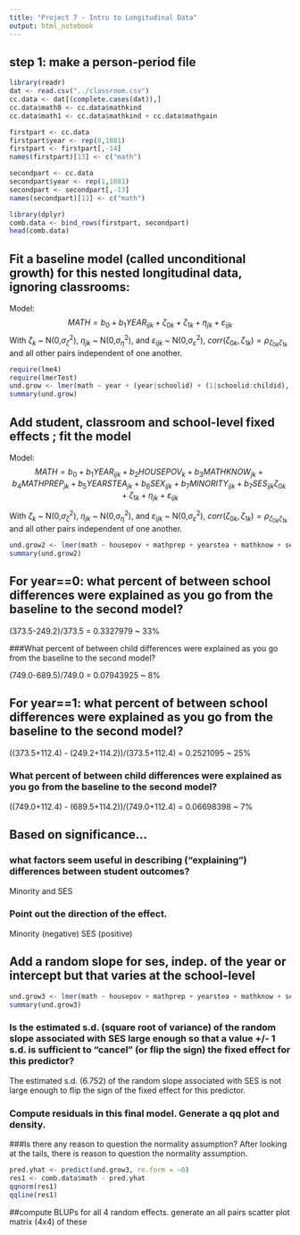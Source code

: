 ```yaml
---
title: "Project 7 - Intro to Longitudinal Data"
output: html_notebook
---
```


## step 1: make a person-period file

```r
library(readr)
dat <- read.csv("../classroom.csv")
cc.data <- dat[(complete.cases(dat)),]
cc.data$math0 <- cc.data$mathkind
cc.data$math1 <- cc.data$mathkind + cc.data$mathgain
```

```r
firstpart <- cc.data
firstpart$year <- rep(0,1081)
firstpart <- firstpart[,-14]
names(firstpart)[13] <- c("math")

secondpart <- cc.data
secondpart$year <- rep(1,1081)
secondpart <- secondpart[,-13]
names(secondpart)[13] <- c("math")
```

```r
library(dplyr)
comb.data <- bind_rows(firstpart, secondpart)
head(comb.data)
```


## Fit a baseline model (called unconditional growth) for this nested longitudinal data, ignoring classrooms:

Model:
$$
MATH = b_0 + b_1YEAR_{ijk} +  \zeta_{0k} + \zeta_{1k}+ \eta_{jk} + \varepsilon_{ijk}
$$
With $\zeta_{k}$ ~ N(0,$\sigma^2_{\zeta}$), $\eta_{jk}$ ~ N(0,$\sigma^2_{\eta}$), and $\varepsilon_{ijk}$ ~ N(0,$\sigma^2_{\varepsilon}$), $corr(\zeta_{0k},\zeta_{1k}) = \rho_{\zeta_{0k}\zeta_{1k}}$ and all other pairs independent of one another.


```r
require(lme4)
require(lmerTest)
und.grow <- lmer(math ~ year + (year|schoolid) + (1|schoolid:childid), data=comb.data)
summary(und.grow)
```




## Add student, classroom and school-level fixed effects ; fit the model

Model:
$$
MATH = b_0 + b_1YEAR_{ijk} + b_2HOUSEPOV_{k} + b_3MATHKNOW_{jk} + b_4MATHPREP_{jk} + b_5YEARSTEA_{jk} + b_6SEX_{ijk} + b_7MINORITY_{ijk} + b_7SES_{ijk} \zeta_{0k} + \zeta_{1k}+ \eta_{jk} + \varepsilon_{ijk}
$$

With $\zeta_{k}$ ~ N(0,$\sigma^2_{\zeta}$), $\eta_{jk}$ ~ N(0,$\sigma^2_{\eta}$), and $\varepsilon_{ijk}$ ~ N(0,$\sigma^2_{\varepsilon}$), $corr(\zeta_{0k},\zeta_{1k}) = \rho_{\zeta_{0k}\zeta_{1k}}$ and all other pairs independent of one another.

```r
und.grow2 <- lmer(math ~ housepov + mathprep + yearstea + mathknow + sex + minority + ses  + year + (year|schoolid) + (1|schoolid:childid), data=comb.data)
summary(und.grow2)
```


## For year==0: what percent of between school differences were explained as you go from the baseline to the second model?

(373.5-249.2)/373.5 = 0.3327979 ~ 33%

###What percent of between child differences were explained as you go from the baseline to the second model?

(749.0-689.5)/749.0 = 0.07943925 ~ 8%

## For year==1: what percent of between school differences were explained as you go from the baseline to the second model?

((373.5+112.4) - (249.2+114.2))/(373.5+112.4) = 0.2521095 ~ 25%

### What percent of between child differences were explained as you go from the baseline to the second model?

((749.0+112.4) - (689.5+114.2))/(749.0+112.4) = 0.06698398 ~ 7%


## Based on significance...

###  what factors seem useful in describing ("explaining") differences between student outcomes? 

Minority and SES

### Point out the direction of the effect.

Minority (negative)
SES (positive)


## Add a random slope for ses, indep. of the year or intercept but that varies at the school-level 

```r
und.grow3 <- lmer(math ~ housepov + mathprep + yearstea + mathknow + sex + minority + ses+(0+ses|schoolid)+ year + (year|schoolid) + (1|schoolid:childid), data=comb.data)
summary(und.grow3)
```


### Is the estimated s.d. (square root of variance) of the random slope associated with SES large enough so that a value +/- 1 s.d. is sufficient to "cancel" (or flip the sign) the fixed effect for this predictor?

The estimated s.d. (6.752) of the random slope associated with SES is not large enough to flip the sign of the fixed effect for this predictor.

### Compute residuals in this final model.  Generate a qq plot and density.


###Is there any reason to question the normality assumption?
After looking at the tails, there is reason to question the normality assumption. 
```r
pred.yhat <- predict(und.grow3, re.form = ~0)
res1 <- comb.data$math - pred.yhat
qqnorm(res1)
qqline(res1)
```


##compute BLUPs for all 4 random effects.  generate an all pairs scatter plot matrix (4x4) of these 
